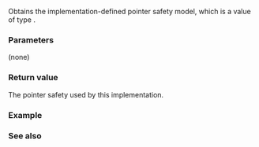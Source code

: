 {{cpp/title|get_pointer_safety}}
{{cpp/memory/navbar}}
{{ddcl|header=memory|since=c++11|removed=c++23|
std::pointer_safety get_pointer_safety() noexcept;
}}

Obtains the implementation-defined pointer safety model, which is a value of type {{lc|std::pointer_safety}}.

===Parameters===
(none)

===Return value===
The pointer safety used by this implementation.

===Example===
{{example
|p=true
|code=
#include &lt;iostream&gt;
#include &lt;memory&gt;

int main()
{
    std::cout &lt;&lt; "Pointer safety: ";
    switch (std::get_pointer_safety())
    {
        case std::pointer_safety::strict:
            std::cout &lt;&lt; "strict\n";
            break;
        case std::pointer_safety::preferred:
            std::cout &lt;&lt; "preferred\n";
            break;
        case std::pointer_safety::relaxed:
            std::cout &lt;&lt; "relaxed\n";
            break;
    }
}
|output=
Pointer safety: relaxed
}}

===See also===
{{dsc begin}}
{{dsc inc|cpp/memory/gc/dsc pointer_safety}}
{{dsc end}}

{{langlinks|de|es|fr|it|ja|pt|ru|zh}}